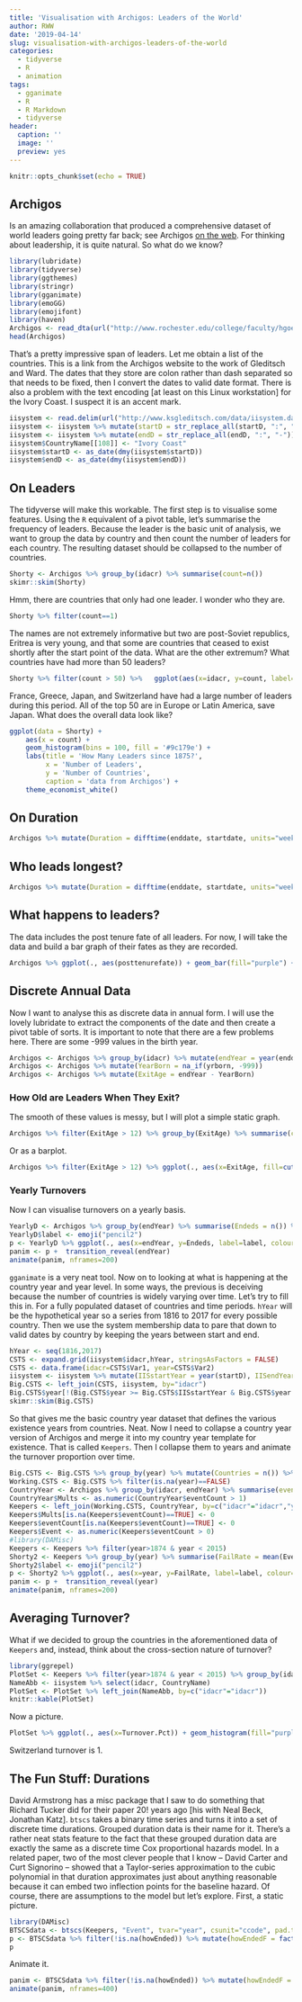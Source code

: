 ```yaml
---
title: 'Visualisation with Archigos: Leaders of the World'
author: RWW
date: '2019-04-14'
slug: visualisation-with-archigos-leaders-of-the-world
categories:
  - tidyverse
  - R
  - animation
tags:
  - gganimate
  - R
  - R Markdown
  - tidyverse
header:
  caption: ''
  image: ''
  preview: yes
---
```


```r
knitr::opts_chunk$set(echo = TRUE)
```

## Archigos

Is an amazing collaboration that produced a comprehensive dataset of world leaders going pretty far back; see Archigos [on the web](http://www.ksgleditsch.com/archigos.html).  For thinking about leadership, it is quite natural.  So what do we know?

```r
library(lubridate)
library(tidyverse)
library(ggthemes)
library(stringr)
library(gganimate)
library(emoGG)
library(emojifont)
library(haven)
Archigos <- read_dta(url("http://www.rochester.edu/college/faculty/hgoemans/Archigos_4.1_stata14.dta"))
head(Archigos)
```

That's a pretty impressive span of leaders.  Let me obtain a list of the countries.  This is a link from the Archigos website to the work of Gleditsch and Ward.  The dates that they store are colon rather than dash separated so that needs to be fixed, then I convert the dates to valid date format.  There is also a problem with the text encoding [at least on this Linux workstation] for the Ivory Coast.  I suspect it is an accent mark.

```r
iisystem <- read.delim(url("http://www.ksgleditsch.com/data/iisystem.dat"), col.names=c("ccode","idacr","CountryName","startD","endD"), stringsAsFactors = FALSE)
iisystem <- iisystem %>% mutate(startD = str_replace_all(startD, ":", "-"))
iisystem <- iisystem %>% mutate(endD = str_replace_all(endD, ":", "-"))
iisystem$CountryName[[108]] <- "Ivory Coast"
iisystem$startD <- as_date(dmy(iisystem$startD))
iisystem$endD <- as_date(dmy(iisystem$endD))
```


## On Leaders

The tidyverse will make this workable.  The first step is to visualise some features.  Using the `R` equivalent of a pivot table, let's summarise the frequency of leaders.  Because the leader is the basic unit of analysis, we want to group the data by country and then count the number of leaders for each country.  The resulting dataset should be collapsed to the number of countries.

```r
Shorty <- Archigos %>% group_by(idacr) %>% summarise(count=n())
skimr::skim(Shorty)
```
Hmm, there are countries that only had one leader.  I wonder who they are.

```r
Shorty %>% filter(count==1)
```


The names are not extremely informative but two are post-Soviet republics, Eritrea is very young, and that some are countries that ceased to exist shortly after the start point of the data. What are the other extremum?  What countries have had more than 50 leaders?

```r
Shorty %>% filter(count > 50) %>%   ggplot(aes(x=idacr, y=count, label=idacr, fill=cut_interval(count, 5))) + geom_label(color="white") + scale_fill_colorblind(guide=FALSE) + theme_minimal() + ggtitle("Countries with More than 50 Leaders") + labs(x="", y="Number of Leaders") + theme(axis.text.x = element_blank())
```

France, Greece, Japan, and Switzerland have had a large number of leaders during this period.  All of the top 50 are in Europe or Latin America, save Japan.  What does the overall data look like?

```r
ggplot(data = Shorty) +
    aes(x = count) +
    geom_histogram(bins = 100, fill = '#9c179e') +
    labs(title = 'How Many Leaders since 1875?',
         x = 'Number of Leaders',
         y = 'Number of Countries',
         caption = 'data from Archigos') +
    theme_economist_white()
```


## On Duration

```r
Archigos %>% mutate(Duration = difftime(enddate, startdate, units="weeks")/52) %>% ggplot(aes(Duration)) + geom_histogram(bins=50, fill = '#9c179e') + theme_economist_white() + labs(x="Frequency", y="Duration of Leader in Weeks [divided by 52]")
```


## Who leads longest?

```r
Archigos %>% mutate(Duration = difftime(enddate, startdate, units="weeks")) %>% select(leader,Duration) %>% arrange(desc(Duration)) %>% mutate(DurationInYears = Duration / 52)
```

## What happens to leaders?

The data includes the post tenure fate of all leaders.  For now, I will take the data and build a bar graph of their fates as they are recorded.

```r
Archigos %>% ggplot(., aes(posttenurefate)) + geom_bar(fill="purple") + coord_flip() + labs(y="Frequency", x="") + theme(axis.text.y = element_text(color = "purple", size = 8))
```


## Discrete Annual Data

Now I want to analyse this as discrete data in annual form.  I will use the lovely lubridate to extract the components of the date and then create a pivot table of sorts.  It is important to note that there are a few problems here.  There are some -999 values in the birth year.

```r
Archigos <- Archigos %>% group_by(idacr) %>% mutate(endYear = year(enddate)) %>% ungroup()
Archigos <- Archigos %>% mutate(YearBorn = na_if(yrborn, -999))
Archigos <- Archigos %>% mutate(ExitAge = endYear - YearBorn)
```

### How Old are Leaders When They Exit?

The smooth of these values is messy, but I will plot a simple static graph. 

```r
Archigos %>% filter(ExitAge > 12) %>% group_by(ExitAge) %>% summarise(countS=n()) %>% ggplot(., aes(x=ExitAge, y=countS))+ geom_point() + geom_smooth(method = "loess", span=0.25) + labs(title="Age at End of Tenure", x="Age in Years", y="Count") 
```

Or as a barplot.

```r
Archigos %>% filter(ExitAge > 12) %>% ggplot(., aes(x=ExitAge, fill=cut_number(ExitAge, n=5))) + geom_bar() + scale_fill_viridis_d(guide=FALSE) + labs(title="Age at End of Tenure", x="Age in Years", y="Count") 
```


### Yearly Turnovers

Now I can visualise turnovers on a yearly basis.

```r
YearlyD <- Archigos %>% group_by(endYear) %>% summarise(Endeds = n()) %>% filter(endYear < 2015)
YearlyD$label <- emoji("pencil2")
p <- YearlyD %>% ggplot(., aes(x=endYear, y=Endeds, label=label, colour="steelblue")) + geom_text(family="EmojiOne", size=10, position=position_nudge(x = 5, y = 5), color="steelblue") + geom_line(colour="steelblue") + theme_minimal() + labs(x="Year", y="Number of Leader-Tenures Ending")
panim <- p +  transition_reveal(endYear)
animate(panim, nframes=200)
```

`gganimate` is a very neat tool.  Now on to looking at what is happening at the country year and year level.  In some ways, the previous is deceiving because the number of countries is widely varying over time.  Let's try to fill this in.  For a fully populated dataset of countries and time periods.  `hYear` will be the hypothetical year so a series from 1816 to 2017 for every possible country.  Then we use the system membership data to pare that down to valid dates by country by keeping the years between start and end.

```r
hYear <- seq(1816,2017)
CSTS <- expand.grid(iisystem$idacr,hYear, stringsAsFactors = FALSE)
CSTS <- data.frame(idacr=CSTS$Var1, year=CSTS$Var2)
iisystem <- iisystem %>% mutate(IISstartYear = year(startD), IISendYear = year(endD))
Big.CSTS <- left_join(CSTS, iisystem, by="idacr")
Big.CSTS$year[!(Big.CSTS$year >= Big.CSTS$IISstartYear & Big.CSTS$year <= Big.CSTS$IISendYear)] <- NA
skimr::skim(Big.CSTS)
```

So that gives me the basic country year dataset that defines the various existence years from countries.  Neat.  Now I need to collapse a country year version of Archigos and merge it into my country year template for existence.  That is called `Keepers`.  Then I collapse them to years and animate the turnover proportion over time.

```r
Big.CSTS <- Big.CSTS %>% group_by(year) %>% mutate(Countries = n()) %>% ungroup()
Working.CSTS <- Big.CSTS %>% filter(is.na(year)==FALSE)
CountryYear <- Archigos %>% group_by(idacr, endYear) %>% summarise(eventCount = n(), howEnded = last(posttenurefate)) %>% ungroup()
CountryYear$Mults <- as.numeric(CountryYear$eventCount > 1)
Keepers <- left_join(Working.CSTS, CountryYear, by=c("idacr"="idacr","year"="endYear"))
Keepers$Mults[is.na(Keepers$eventCount)==TRUE] <- 0
Keepers$eventCount[is.na(Keepers$eventCount)==TRUE] <- 0
Keepers$Event <- as.numeric(Keepers$eventCount > 0)
#library(DAMisc)
Keepers <- Keepers %>% filter(year>1874 & year < 2015) 
Shorty2 <- Keepers %>% group_by(year) %>% summarise(FailRate = mean(Event))
Shorty2$label <- emoji("pencil2")
p <- Shorty2 %>% ggplot(., aes(x=year, y=FailRate, label=label, colour='steelblue')) + geom_text(family="EmojiOne", size=10, position=position_nudge(x = 5, y = 0.03), color='steelblue') + geom_line(color='steelblue') + theme_minimal() + labs(x="Year", y="Proportion of Leaders Ending") + ylim(c(0,0.5))
panim <- p +  transition_reveal(year)
animate(panim, nframes=200)
```

## Averaging Turnover?

What if we decided to group the countries in the aforementioned data of `Keepers` and, instead, think about the cross-section nature of turnover?

```r
library(ggrepel)
PlotSet <- Keepers %>% filter(year>1874 & year < 2015) %>% group_by(idacr) %>% summarise(Turnover.Pct = mean(Event)) %>% arrange(desc(Turnover.Pct)) %>% mutate(id=row_number(), facetID = cut_number(Turnover.Pct, n=4)) 
NameAbb <- iisystem %>% select(idacr, CountryName)
PlotSet <- PlotSet %>% left_join(NameAbb, by=c("idacr"="idacr"))
knitr::kable(PlotSet)
```

Now a picture.

```r
PlotSet %>% ggplot(., aes(x=Turnover.Pct)) + geom_histogram(fill="purple", binwidth=0.05) + ggtitle("Turnover by Country")
```

Switzerland turnover is 1.

## The Fun Stuff: Durations

David Armstrong has a misc package that I saw to do something that Richard Tucker did for their paper 20! years ago [his with Neal Beck, Jonathan Katz].  `btscs` takes a binary time series and turns it into a set of discrete time durations.  Grouped duration data is their name for it.  There's a rather neat stats feature to the fact that these grouped duration data are exactly the same as a discrete time Cox proportional hazards model.  In a related paper, two of the most clever people that I know -- David Carter and Curt Signorino -- showed that a Taylor-series approximation to the cubic polynomial in that duration approximates just about anything reasonable because it can embed two inflection points for the baseline hazard.  Of course, there are assumptions to the model but let's explore.  First, a static picture.

```r
library(DAMisc)
BTSCSdata <- btscs(Keepers, "Event", tvar="year", csunit="ccode", pad.ts = TRUE)
p <- BTSCSdata %>% filter(!is.na(howEnded)) %>% mutate(howEndedF = factor(howEnded)) %>% ggplot(aes(x=spell)) + geom_density(aes(color=howEndedF)) + scale_color_viridis_d(guide=FALSE)+ theme_minimal() + labs(title="How Long Do Leaders Last Given Fates?", x="Leader Duration in Years") 
p
```

Animate it.

```r
panim <- BTSCSdata %>% filter(!is.na(howEnded)) %>% mutate(howEndedF = factor(howEnded)) %>% ggplot(aes(x=spell)) + geom_density(aes(color=howEndedF, fill=howEndedF)) + scale_color_viridis_d(guide=FALSE) + scale_fill_viridis_d(guide=FALSE) + theme_minimal() + labs(title="How Long Do Leaders Last Given Fates?", subtitle = "Ended in: {closest_state}", x="Leader Duration in Years") + transition_states(howEndedF, transition_length = 10, state_length = 40) + enter_fade() + exit_fade()
animate(panim, nframes=400)
```

